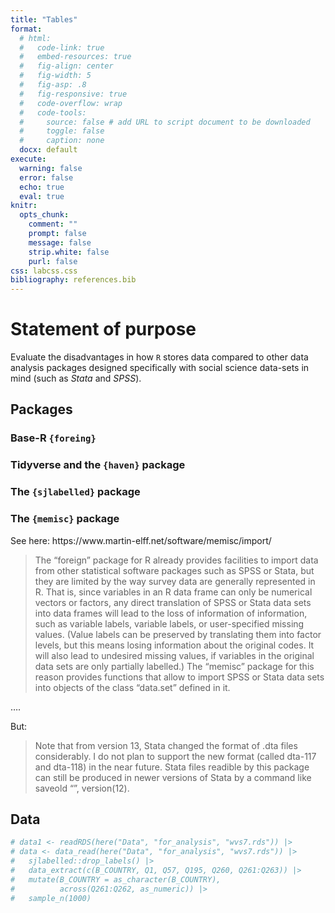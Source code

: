 ```yaml
---
title: "Tables"
format: 
  # html: 
  #   code-link: true
  #   embed-resources: true
  #   fig-align: center
  #   fig-width: 5
  #   fig-asp: .8
  #   fig-responsive: true
  #   code-overflow: wrap
  #   code-tools:
  #     source: false # add URL to script document to be downloaded
  #     toggle: false
  #     caption: none
  docx: default
execute: 
  warning: false
  error: false
  echo: true
  eval: true
knitr: 
  opts_chunk: 
    comment: ""
    prompt: false
    message: false
    strip.white: false
    purl: false
css: labcss.css
bibliography: references.bib
---
```


# Statement of purpose

Evaluate the disadvantages in how `R` stores data compared to other data analysis packages designed specifically with social science data-sets in mind (such as *Stata* and *SPSS*). 



## Packages

### Base-R `{foreing}`




### Tidyverse and the `{haven}` package




### The `{sjlabelled}` package




### The `{memisc}` package


See here: https://www.martin-elff.net/software/memisc/import/ 

> The “foreign” package for R already provides facilities to import data from other statistical software packages such as SPSS or Stata, but they are limited by the way survey data are generally represented in R. That is, since variables in an R data frame can only be numerical vectors or factors, any direct translation of SPSS or Stata data sets into data frames will lead to the loss of information of information, such as variable labels, variable labels, or user-specified missing values. (Value labels can be preserved by translating them into factor levels, but this means losing information about the original codes. It will also lead to undesired missing values, if variables in the original data sets are only partially labelled.) The “memisc” package for this reason provides functions that allow to import SPSS or Stata data sets into objects of the class "data.set" defined in it.



....

But:

> Note that from version 13, Stata changed the format of .dta files considerably. I do not plan to support the new format (called dta-117 and dta-118) in the near future. Stata files readible by this package can still be produced in newer versions of Stata by a command like saveold "<filename>", version(12).





## Data

```r

# data1 <- readRDS(here("Data", "for_analysis", "wvs7.rds")) |>
# data <- data_read(here("Data", "for_analysis", "wvs7.rds")) |>
#   sjlabelled::drop_labels() |>
#   data_extract(c(B_COUNTRY, Q1, Q57, Q195, Q260, Q261:Q263)) |>
#   mutate(B_COUNTRY = as_character(B_COUNTRY),
#          across(Q261:Q262, as_numeric)) |> 
#   sample_n(1000)

```





